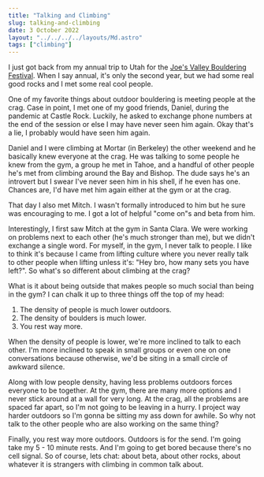 ```yaml
---
title: "Talking and Climbing"
slug: talking-and-climbing
date: 3 October 2022
layout: "../../../../layouts/Md.astro"
tags: ["climbing"]
---
```



I just got back from my annual trip to Utah for the 
[Joe's Valley Bouldering Festival](https://www.joesvalleyfest.com/).
When I say annual, it's only the second year, but we had some real good rocks
and I met some real cool people.

One of my favorite things about outdoor bouldering is meeting people at the crag.
Case in point, I met one of my good friends, Daniel, during the pandemic at Castle Rock.
Luckily, he asked to exchange phone numbers at the end of the session or else
I may have never seen him again.
Okay that's a lie, I probably would have seen him again.

Daniel and I were climbing at Mortar (in Berkeley) the other weekend and he basically
knew everyone at the crag.
He was talking to some people he knew from the gym, a group he met in
Tahoe, and a handful of other people he's met from climbing around the Bay and Bishop.
The dude says he's an introvert but I swear I've never seen him in his shell, if he even has one.
Chances are, I'd have met him again either at the gym or at the crag.

That day I also met Mitch.
I wasn't formally introduced to him but he sure was encouraging to me.
I got a lot of helpful "come on"s and beta from him.

Interestingly, I first saw Mitch at the gym in Santa Clara.
We were working on problems next to each other (he's much stronger than me), but
we didn't exchange a single word.
For myself, in the gym, I never talk to people.
I like to think it's because I came from lifting culture where you never really 
talk to other people when lifting unless it's:
"Hey bro, how many sets you have left?".
So what's so different about climbing at the crag?

What is it about being outside that makes people so much social than being in the gym?
I can chalk it up to three things off the top of my head:

1. The density of people is much lower outdoors.
2. The density of boulders is much lower.
3. You rest way more.

When the density of people is lower, we're more inclined to talk to each other.
I'm more inclined to speak in small groups or even one on one conversations because
otherwise, we'd be siting in a small circle of awkward silence.

Along with low people density, having less problems outdoors forces everyone to be together.
At the gym, there are many more options and I never stick around at a wall for very long.
At the crag, all the problems are spaced far apart, so I'm not going to be leaving in a hurry.
I project way harder outdoors so I'm gonna be sitting my ass down for awhile.
So why not talk to the other people who are also working on the same thing?

Finally, you rest way more outdoors.
Outdoors is for the send.
I'm going take my 5 - 10 minute rests.
And I'm going to get bored because there's no cell signal.
So of course, lets chat: about beta, about other rocks, about whatever it is strangers
with climbing in common talk about.
